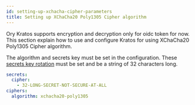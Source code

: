 ```yaml
---
id: setting-up-xchacha-cipher-parameters
title: Setting up XChaCha20 Poly1305 Cipher algorithm
---
```


Ory Kratos supports encryption and decryption only for oidc token for now. This section explain how to use and configure Kratos
for using XChaCha20 Poly1305 Cipher algorithm.

The algorithm and secrets key must be set in the configuration. These [secrets key rotation](secret-key-rotation) must be set and
be a string of 32 characters long.

```yaml title="path/to/kratos/config.yml
secrets:
  cipher:
    - 32-LONG-SECRET-NOT-SECURE-AT-ALL
ciphers:
  algorithm: xchacha20-poly1305
```
